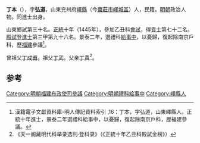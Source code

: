 '''丁本'''（{{bd|1410年||？}}），字'''弘道'''，山東兖州府[[嶧縣|嶧縣]]（今[[棗莊市|棗莊市]][[嶧城區|嶧城區]]）人，民籍。[[明朝|明朝]]政治人物。同進士出身。

山東鄉試第三十名。[[正统_(年号)|正統]]十年（1445年），參加乙丑科[[會試|會試]]，得[[貢士|貢士]]第七十二名。[[殿試|殿試]]登[[進士|進士]]第三甲第九十六名。景泰二年，選禮科[[給事中|給事中]]，以憂歸，復起除南京戶科，歷[[福建|福建]]參議<ref>漢籍電子文獻資料庫-明人傳記資料索引 ,16：丁本，字弘道，山東嶧縣人。正統十年進士，景泰二年選禮科給事中，以憂歸，復起除南京戶科，歷福建參議。</ref>。

曾祖父[[丁成甫|丁成甫]]。祖父[[丁武|丁武]]。父亲[[丁貴|丁貴]]<ref>《天一阁藏明代科举录选刊·登科录》（《正統十年乙丑科殿試金榜》）</ref>。

==参考==
{{reflist}}
{{明朝人物小作品}}
{{正統十年乙丑科殿試金榜}}
{{DEFAULTSORT:Ding丁}}
[[Category:明朝福建布政使司參議|Category:明朝福建布政使司參議]]
[[Category:明朝禮科給事中|Category:明朝禮科給事中]]
[[Category:嶧縣人|Category:嶧縣人]]
